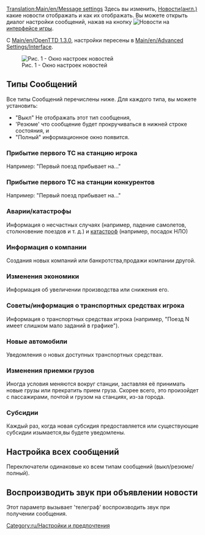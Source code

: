 {{ru/Внимание|Эта статья историческая,такая функция устарела}}
{{ru/Необходимо сделать|поменять картинку}}

[[Translation:Main/en/Message settings]]
Здесь вы изменить, [[Main/en/news messages|Новости(англ.)]] какие новости отображать и как их отображать.
Вы можете открыть диалог настройки сообщений, нажав на кнопку [[File:en/manual html 2a55c3aa.png|Новости]] на [[Main/ru/Интерфейс игры|интерфейсе игры]].

C [[Main/en/OpenTTD 1.3.0]], настройки пересены в [[Main/en/Advanced Settings/Interface]].

[[File:en/Messageoptions.png|center|none|frame|Рис. 1 - Окно настроек новостей]]


{{en/Feature|-1.2}}

== Типы Сообщений ==
Все типы Сообщений перечислены ниже. Для каждого типа, вы можете установить:
* "Выкл" Не отображать этот тип сообщения,
* 'Резюме' что сообщение будет прокручиваться в нижней строке состояния, и
* "Полный" информационное окно появится.

=== Прибытие первого ТС на станцию игрока ===
Например: "Первый поезд прибывает на..."

=== Прибытие первого ТС на станции конкурентов ===
Например: "Первый поезд прибывает на..." 

=== Аварии/катастрофы ===
Информация о несчастных случаях (например, падение самолетов, столкновение поездов и т. д.) и [[Main/ru/Бедствия|катастроф]] (например, посадок НЛО)

=== Информация о компании ===
Создания новых компаний или банкротства,продажи компании другой.

=== Изменения экономики ===
Информация об увеличении производства или снижения его.

=== Советы/информация о транспортных средствах игрока ===
Информация о транспортных средствах игрока (например, "Поезд N имеет слишком мало заданий в графике").

=== Новые автомобили ===
Уведомления о новых доступных транспортных средствах.

=== Изменения приемки грузов ===
Иногда условия меняются вокруг станции, заставляя её принимать новые грузы или прекратить прием груза. Скорее всего, это произойдет с пассажирами, почтой и грузом на станциях, из-за города.

=== Субсидии ===
Каждый раз, когда новая субсидия предоставляется или существующие субсидии изымается,вы будете уведомлены.

== Настройка всех сообщений ==
Переключатели одинаковые ко всем типам сообщений (выкл/резюме/полный).

== Воспроизводить звук при объявлении новости ==
Этот параметр вызывает 'телеграф' воспроизводить звук при получении сообщения.


[[Category:ru/Настройки и предпочтения]]